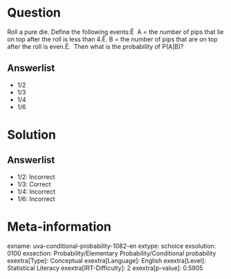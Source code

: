Question
========

Roll a pure die. Define the following events:Ê \ A = the number of pips that lie on top after the roll is less than 4.Ê. B = the number of pips that are on top after the roll is even.Ê. \ Then what is the probability of P(A|B)?

Answerlist
----------

* 1/2
* 1/3
* 1/4
* 1/6

Solution
========

Answerlist
----------

* 1/2: Incorrect
* 1/3: Correct
* 1/4: Incorrect
* 1/6: Incorrect

Meta-information
================
exname: uva-conditional-probability-1082-en
extype: schoice
exsolution: 0100
exsection: Probability/Elementary Probability/Conditional probability
exextra[Type]: Conceptual
exextra[Language]: English
exextra[Level]: Statistical Literacy
exextra[IRT-Difficulty]: 2
exextra[p-value]: 0.5905
